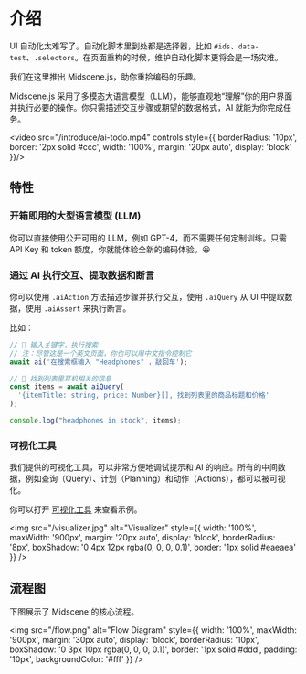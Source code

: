 # 介绍

UI 自动化太难写了。自动化脚本里到处都是选择器，比如 `#ids`、`data-test`、`.selectors`。在页面重构的时候，维护自动化脚本更将会是一场灾难。

我们在这里推出 Midscene.js，助你重拾编码的乐趣。

Midscene.js 采用了多模态大语言模型（LLM），能够直观地“理解”你的用户界面并执行必要的操作。你只需描述交互步骤或期望的数据格式，AI 就能为你完成任务。

<video src="/introduce/ai-todo.mp4" controls style={{ borderRadius: '10px', border: '2px solid #ccc', width: '100%', margin: '20px auto', display: 'block' }}/>

## 特性

### 开箱即用的大型语言模型 (LLM)

你可以直接使用公开可用的 LLM，例如 GPT-4，而不需要任何定制训练。只需 API Key 和 token 额度，你就能体验全新的编码体验。😀

### 通过 AI 执行交互、提取数据和断言

你可以使用 `.aiAction` 方法描述步骤并执行交互，使用 `.aiQuery` 从 UI 中提取数据，使用 `.aiAssert` 来执行断言。

比如：

```typescript
// 👀 输入关键字，执行搜索
// 注：尽管这是一个英文页面，你也可以用中文指令控制它
await ai('在搜索框输入 "Headphones" ，敲回车');

// 👀 找到列表里耳机相关的信息
const items = await aiQuery(
  '{itemTitle: string, price: Number}[], 找到列表里的商品标题和价格'
);

console.log("headphones in stock", items);
```

### 可视化工具

我们提供的可视化工具，可以非常方便地调试提示和 AI 的响应。所有的中间数据，例如查询（Query）、计划（Planning）和动作（Actions），都可以被可视化。

你可以打开 [可视化工具](/visualization/index.html) 来查看示例。

<img 
  src="/visualizer.jpg" 
  alt="Visualizer"
  style={{
    width: '100%',
    maxWidth: '900px',
    margin: '20px auto',
    display: 'block',
    borderRadius: '8px',
    boxShadow: '0 4px 12px rgba(0, 0, 0, 0.1)',
    border: '1px solid #eaeaea'
  }}
/>

## 流程图

下图展示了 Midscene 的核心流程。

<img 
  src="/flow.png" 
  alt="Flow Diagram"
  style={{
    width: '100%',
    maxWidth: '900px',
    margin: '30px auto',
    display: 'block',
    borderRadius: '10px',
    boxShadow: '0 3px 10px rgba(0, 0, 0, 0.1)',
    border: '1px solid #ddd',
    padding: '10px',
    backgroundColor: '#fff'
  }}
/>
